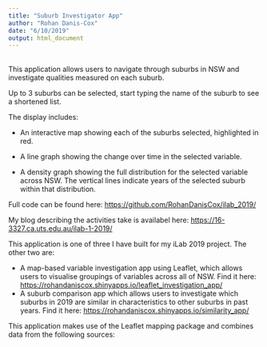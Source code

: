 ```yaml
---
title: "Suburb Investigator App"
author: "Rohan Danis-Cox"
date: "6/10/2019"
output: html_document
---
```

<br>
This application allows users to navigate through suburbs in NSW and investigate qualities measured on each suburb. 

Up to 3 suburbs can be selected, start typing the name of the suburb to see a shortened list.

The display includes: 

* An interactive map showing each of the suburbs selected, highlighted in red.

* A line graph showing the change over time in the selected variable.

* A density graph showing the full distribution for the selected variable across NSW. The vertical lines indicate years of the selected suburb within that distribution.

Full code can be found here: <https://github.com/RohanDanisCox/ilab_2019/>

My blog describing the activities take is availabel here: <https://16-3327.ca.uts.edu.au/ilab-1-2019/>

This application is one of three I have built for my iLab 2019 project. The other two are:

* A map-based variable investigation app using Leaflet, which allows users to visualise groupings of variables across all of NSW. Find it here: <https://rohandaniscox.shinyapps.io/leaflet_investigation_app/>
* A suburb comparison app which allows users to investigate which suburbs in 2019 are similar in characteristics to other suburbs in past years. Find it here: <https://rohandaniscox.shinyapps.io/similarity_app/>

This application makes use of the Leaflet mapping package and combines data from the following sources:


